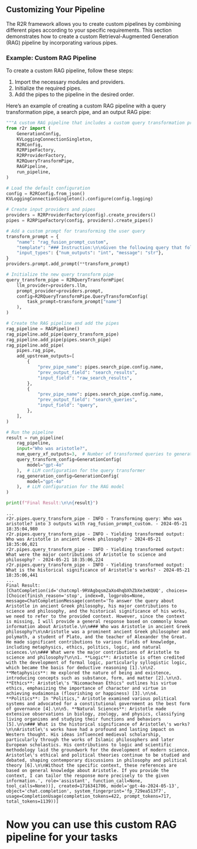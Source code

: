 ## Customizing Your Pipeline

The R2R framework allows you to create custom pipelines by combining different pipes according to your specific requirements. This section demonstrates how to create a custom Retrieval-Augmented Generation (RAG) pipeline by incorporating various pipes.

### Example: Custom RAG Pipeline

To create a custom RAG pipeline, follow these steps:

1. Import the necessary modules and providers.
2. Initialize the required pipes.
3. Add the pipes to the pipeline in the desired order.

Here’s an example of creating a custom RAG pipeline with a query transformation pipe, a search pipe, and an output RAG pipe:

```python
"""A custom RAG pipeline that includes a custom query transformation prompt."""
from r2r import (
    GenerationConfig,
    KVLoggingConnectionSingleton,
    R2RConfig,
    R2RPipeFactory,
    R2RProviderFactory,
    R2RQueryTransformPipe,
    RAGPipeline,
    run_pipeline,
)

# Load the default configuration
config = R2RConfig.from_json()
KVLoggingConnectionSingleton().configure(config.logging)

# Create input providers and pipes
providers = R2RProviderFactory(config).create_providers()
pipes = R2RPipeFactory(config, providers).create_pipes()

# Add a custom prompt for transforming the user query
transform_prompt = {
    "name": "rag_fusion_prompt_custom",
    "template": "### Instruction:\n\nGiven the following query that follows to write a double newline separated list of up to {num_outputs} queries meant to help answer the original query. \nDO NOT generate any single query which is likely to require information from multiple distinct documents, \nEACH single query will be used to carry out a cosine similarity semantic search over distinct indexed documents, such as varied medical documents. \nFOR EXAMPLE if asked `how do the key themes of Great Gatsby compare with 1984`, the two queries would be \n`What are the key themes of Great Gatsby?` and `What are the key themes of 1984?`.\nHere is the original user query to be transformed into answers:\n\n### Query:\n{message}\n\n### Response:\n",
    "input_types": {"num_outputs": "int", "message": "str"},
}
providers.prompt.add_prompt(**transform_prompt)

# Initialize the new query transform pipe
query_transform_pipe = R2RQueryTransformPipe(
    llm_provider=providers.llm,
    prompt_provider=providers.prompt,
    config=R2RQueryTransformPipe.QueryTransformConfig(
        task_prompt=transform_prompt["name"]
    ),
)

# Create the RAG pipeline and add the pipes
rag_pipeline = RAGPipeline()
rag_pipeline.add_pipe(query_transform_pipe)
rag_pipeline.add_pipe(pipes.search_pipe)
rag_pipeline.add_pipe(
    pipes.rag_pipe,
    add_upstream_outputs=[
        {
            "prev_pipe_name": pipes.search_pipe.config.name,
            "prev_output_field": "search_results",
            "input_field": "raw_search_results",
        },
        {
            "prev_pipe_name": pipes.search_pipe.config.name,
            "prev_output_field": "search_queries",
            "input_field": "query",
        },
    ],
)

# Run the pipeline
result = run_pipeline(
    rag_pipeline,
    input="Who was aristotle?",
    num_query_xf_outputs=3,  # Number of transformed queries to generate
    query_transform_config=GenerationConfig(
        model="gpt-4o"
    ),  # LLM configuration for the query transformer
    rag_generation_config=GenerationConfig(
        model="gpt-4o"
    ),  # LLM configuration for the RAG model
)

print(f"Final Result:\n\n{result}")
```


```plaintext
...
r2r.pipes.query_transform_pipe - INFO - Transforming query: Who was aristotle? into 3 outputs with rag_fusion_prompt_custom. - 2024-05-21 18:35:04,980
r2r.pipes.query_transform_pipe - INFO - Yielding transformed output: Who was Aristotle in ancient Greek philosophy? - 2024-05-21 18:35:06,021
r2r.pipes.query_transform_pipe - INFO - Yielding transformed output: What were the major contributions of Aristotle to science and philosophy? - 2024-05-21 18:35:06,224
r2r.pipes.query_transform_pipe - INFO - Yielding transformed output: What is the historical significance of Aristotle's works? - 2024-05-21 18:35:06,441
...
Final Result:
[ChatCompletion(id='chatcmpl-9RVAgbqsmZaXo4hqbXhZbXe3xKQUQ', choices=[Choice(finish_reason='stop', index=0, logprobs=None, message=ChatCompletionMessage(content='To answer the query about Aristotle in ancient Greek philosophy, his major contributions to science and philosophy, and the historical significance of his works, we need to refer to the provided context. However, since the context is missing, I will provide a general response based on commonly known information about Aristotle.\n\n### Who was Aristotle in ancient Greek philosophy?\n\nAristotle was a prominent ancient Greek philosopher and polymath, a student of Plato, and the teacher of Alexander the Great. He made significant contributions to various fields of knowledge, including metaphysics, ethics, politics, logic, and natural sciences.\n\n### What were the major contributions of Aristotle to science and philosophy?\n\n1. **Logic**: Aristotle is often credited with the development of formal logic, particularly syllogistic logic, which became the basis for deductive reasoning [1].\n\n2. **Metaphysics**: He explored the nature of being and existence, introducing concepts such as substance, form, and matter [2].\n\n3. **Ethics**: Aristotle\'s "Nicomachean Ethics" outlines his virtue ethics, emphasizing the importance of character and virtue in achieving eudaimonia (flourishing or happiness) [3].\n\n4. **Politics**: In "Politics," Aristotle examined various political systems and advocated for a constitutional government as the best form of governance [4].\n\n5. **Natural Sciences**: Aristotle made extensive observations in biology, zoology, and physics, classifying living organisms and studying their functions and behaviors [5].\n\n### What is the historical significance of Aristotle\'s works?\n\nAristotle\'s works have had a profound and lasting impact on Western thought. His ideas influenced medieval scholarship, particularly through the works of Islamic philosophers and later European scholastics. His contributions to logic and scientific methodology laid the groundwork for the development of modern science. Aristotle\'s ethical and political theories continue to be studied and debated, shaping contemporary discussions in philosophy and political theory [6].\n\nWithout the specific context, these references are based on general knowledge about Aristotle. If you provide the context, I can tailor the response more precisely to the given information.', role='assistant', function_call=None, tool_calls=None))], created=1716341706, model='gpt-4o-2024-05-13', object='chat.completion', system_fingerprint='fp_729ea513f7', usage=CompletionUsage(completion_tokens=422, prompt_tokens=717, total_tokens=1139))]
```
# Now you can use this custom RAG pipeline for your tasks
